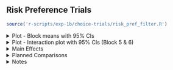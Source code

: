 ## Risk Preference Trials

```r
source('r-scripts/exp-1b/choice-trials/risk_pref_filter.R')
```

<!-- Risky Trial Plots -->

<details>
  <summary>
    Plot - Block means with 95% CIs
  </summary>
  
<br>
  
```r
source('r-scripts/exp-1b/choice-trials/risk_pref_plots.R')
include_graphics(
  file.path(main_dir,"plots/exp-1b/choice-trials/plt_risky_blk.png")
)
```

<br>

</details>

<details>
  <summary>
  Plot - Interaction plot with 95% CIs (Block 5 & 6)
  </summary>

<br>
  
```r
include_graphics(
  file.path(main_dir,"plots/exp-1b/choice-trials/plt_risky_int.png")
)
```

<br>

</details>

<details>
  <summary>
  Main Effects
  </summary>
  
```r
source("r-scripts/exp-1b/choice-trials/risk_pref_analysis.R")
source('r-scripts/exp-1b/choice-trials/risk_pref_summary.R')
```

<h4> ANOVA Table </h4>
  
```r
kable(risky_main, 'html', digits = 3) %>%
  kable_classic(full_width = T, position = "center", html_font = "Arial")
```

**Main Effect of Group:**  
  
$\chi^2(`r df_diffs[2]`) = `r l_rats[2]`, p = `r p_vals[2]`, BF_{10} `r bfs[2]`$

**Main Effect of Choice Value (i.e., Extreme Outcome effect):**

$\chi^2(`r df_diffs[3]`) = `r l_rats[3]`, p `r p_vals[3]`, BF_{10} `r bfs[3]`$
  
**Interaction: Group $\times$ Choice Value:**

$\chi^2(`r df_diffs[4]`) = `r l_rats[4]`, p = `r p_vals[4]`, BF_{10} = `r bfs[4]`$

- Note: while the p-value is technically significant, the Bayes Factor implies the interaction contributes nothing worthwhile.
  
<br>
  
</details>

<details>
  <summary>
  Planned Comparisons
  </summary>
  
<h4> ANOVA Table </h4>

```r
kable(pc, 'html', digits = 3) %>%
  kable_classic(full_width = T, position = "center", html_font = "Arial")
```

```r
b_vals <- round(pc$Value, 2)
t_stat <- round(pc$`t-value`, 2)
df_vals <- pc$DF
p_vals <- ifelse(pc$`p-value` < 0.001, 
                 '< 0.001', round(pc$`p-value`, 3))
r_vals <- round(pc$r_effect, 2)
```

**BEST 80-20 vs. BEST 50:**

$b = `r b_vals[2]`, t(`r df_vals[2]`) = `r t_stat[2]`, p = `r p_vals[2]`, r = `r r_vals[2]`$

**BEST 20-80 vs. BEST 50:**

$b = `r b_vals[3]`, t(`r df_vals[3]`) = `r t_stat[3]`, p = `r p_vals[3]`, r = `r r_vals[3]`$

**BEST 80-20 vs. BEST 50 | Choice Value (High vs. Low):**

$b = `r b_vals[5]`, t(`r df_vals[5]`) = `r t_stat[5]`, p = `r p_vals[5]`, r = `r r_vals[5]`$

**BEST 20-80 vs. BEST 50 | Choice Value (High vs. Low):**

$b = `r b_vals[6]`, t(`r df_vals[6]`) = `r t_stat[6]`, p = `r p_vals[6]`, r = `r r_vals[6]`$

</details>

<!-- Notes -->

<details>
  <summary>
  Notes
  </summary>

- All plots and analyses are showing the combined effect of block 5 and 6.
- Bayes Factors are reported as Inverse Bayes Factors, this means larger values
indicate greater support for the effect. Anything less than 1 should be considered as contributing no evidence.

</details>